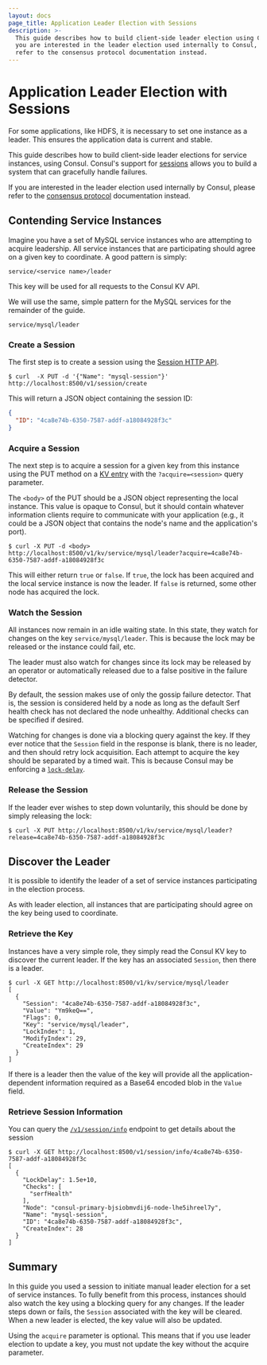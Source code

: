 ```yaml
---
layout: docs
page_title: Application Leader Election with Sessions
description: >-
  This guide describes how to build client-side leader election using Consul. If
  you are interested in the leader election used internally to Consul, please
  refer to the consensus protocol documentation instead.
---
```


# Application Leader Election with Sessions

For some applications, like HDFS, it is necessary to set one instance as
a leader. This ensures the application data is current and stable.

This guide describes how to build client-side leader elections for service
instances, using Consul. Consul's support for
[sessions](/docs/internals/sessions) allows you to build a system that can gracefully handle failures.

If you
are interested in the leader election used internally by Consul, please refer to the
[consensus protocol](/docs/internals/consensus) documentation instead.

## Contending Service Instances

Imagine you have a set of MySQL service instances who are attempting to acquire leadership. All service instances that are participating should agree on a given
key to coordinate. A good pattern is simply:

```text
service/<service name>/leader
```

This key will be used for all requests to the Consul KV API.

We will use the same, simple pattern for the MySQL services for the remainder of the guide.

```text
service/mysql/leader
```

### Create a Session

The first step is to create a session using the
[Session HTTP API](/api/session#session_create).

```shell
$ curl  -X PUT -d '{"Name": "mysql-session"}' http://localhost:8500/v1/session/create
```

This will return a JSON object containing the session ID:

```json
{
  "ID": "4ca8e74b-6350-7587-addf-a18084928f3c"
}
```

### Acquire a Session

The next step is to acquire a session for a given key from this instance
using the PUT method on a [KV entry](/api/kv) with the
`?acquire=<session>` query parameter.

The `<body>` of the PUT should be a
JSON object representing the local instance. This value is opaque to
Consul, but it should contain whatever information clients require to
communicate with your application (e.g., it could be a JSON object
that contains the node's name and the application's port).

```shell
$ curl -X PUT -d <body> http://localhost:8500/v1/kv/service/mysql/leader?acquire=4ca8e74b-6350-7587-addf-a18084928f3c
```

This will either return `true` or `false`. If `true`, the lock has been acquired and
the local service instance is now the leader. If `false` is returned, some other node has acquired
the lock.

### Watch the Session

All instances now remain in an idle waiting state. In this state, they watch for changes
on the key `service/mysql/leader`. This is because the lock may be released or the instance could fail, etc.

The leader must also watch for changes since its lock may be released by an operator
or automatically released due to a false positive in the failure detector.

By default, the session makes use of only the gossip failure detector. That
is, the session is considered held by a node as long as the default Serf health check
has not declared the node unhealthy. Additional checks can be specified if desired.

Watching for changes is done via a blocking query against the key. If they ever
notice that the `Session` field in the response is blank, there is no leader, and then should
retry lock acquisition. Each attempt to acquire the key should be separated by a timed
wait. This is because Consul may be enforcing a [`lock-delay`](/docs/internals/sessions).

### Release the Session

If the leader ever wishes to step down voluntarily, this should be done by simply
releasing the lock:

```shell
$ curl -X PUT http://localhost:8500/v1/kv/service/mysql/leader?release=4ca8e74b-6350-7587-addf-a18084928f3c
```

## Discover the Leader

It is possible to identify the leader of a set of service instances participating in the election process.

As with leader election, all instances that are participating should agree on the key being used to coordinate.

### Retrieve the Key

Instances have a very simple role, they simply read the Consul KV key to discover the current leader. If the key has an associated `Session`, then there is a leader.

```shell
$ curl -X GET http://localhost:8500/v1/kv/service/mysql/leader
[
  {
    "Session": "4ca8e74b-6350-7587-addf-a18084928f3c",
    "Value": "Ym9keQ==",
    "Flags": 0,
    "Key": "service/mysql/leader",
    "LockIndex": 1,
    "ModifyIndex": 29,
    "CreateIndex": 29
  }
]
```

If there is a leader then the value of the key will provide all the
application-dependent information required as a Base64 encoded blob in
the `Value` field.

### Retrieve Session Information

You can query the
[`/v1/session/info`](/api/session#session_info)
endpoint to get details about the session

```shell
$ curl -X GET http://localhost:8500/v1/session/info/4ca8e74b-6350-7587-addf-a18084928f3c
[
  {
    "LockDelay": 1.5e+10,
    "Checks": [
      "serfHealth"
    ],
    "Node": "consul-primary-bjsiobmvdij6-node-lhe5ihreel7y",
    "Name": "mysql-session",
    "ID": "4ca8e74b-6350-7587-addf-a18084928f3c",
    "CreateIndex": 28
  }
]
```

## Summary

In this guide you used a session to initiate manual leader election for a
set of service instances. To fully benefit from this process, instances should also watch the key using a blocking query for any
changes. If the leader steps down or fails, the `Session` associated
with the key will be cleared. When a new leader is elected, the key
value will also be updated.

Using the `acquire` parameter is optional. This means
that if you use leader election to update a key, you must not update the key
without the acquire parameter.
